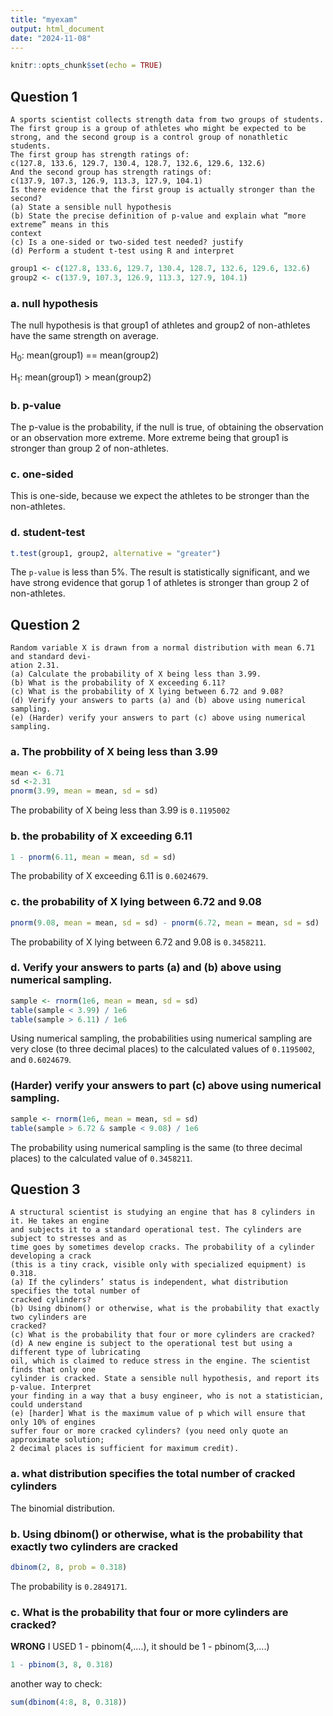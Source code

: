 ```yaml
---
title: "myexam"
output: html_document
date: "2024-11-08"
---
```


```r
knitr::opts_chunk$set(echo = TRUE)
```

## Question 1

```         
A sports scientist collects strength data from two groups of students. The first group is a group of athletes who might be expected to be strong, and the second group is a control group of nonathletic students.
The first group has strength ratings of: 
c(127.8, 133.6, 129.7, 130.4, 128.7, 132.6, 129.6, 132.6)
And the second group has strength ratings of:
c(137.9, 107.3, 126.9, 113.3, 127.9, 104.1)
Is there evidence that the first group is actually stronger than the second?
(a) State a sensible null hypothesis
(b) State the precise definition of p-value and explain what “more extreme” means in this
context
(c) Is a one-sided or two-sided test needed? justify
(d) Perform a student t-test using R and interpret
```

```r
group1 <- c(127.8, 133.6, 129.7, 130.4, 128.7, 132.6, 129.6, 132.6)
group2 <- c(137.9, 107.3, 126.9, 113.3, 127.9, 104.1)
```

### a. null hypothesis

The null hypothesis is that group1 of athletes and group2 of non-athletes have the same strength on average.

H~0~: mean(group1) == mean(group2)

H~1~: mean(group1) \> mean(group2)

### b. p-value

The p-value is the probability, if the null is true, of obtaining the observation or an observation more extreme. More extreme being that group1 is stronger than group 2 of non-athletes.

### c. one-sided

This is one-side, because we expect the athletes to be stronger than the non-athletes.

### d. student-test

```r
t.test(group1, group2, alternative = "greater")
```

The `p-value` is less than 5%. The result is statistically significant, and we have strong evidence that gorup 1 of athletes is stronger than group 2 of non-athletes.

## Question 2

```         
Random variable X is drawn from a normal distribution with mean 6.71 and standard devi-
ation 2.31.
(a) Calculate the probability of X being less than 3.99.
(b) What is the probability of X exceeding 6.11?
(c) What is the probability of X lying between 6.72 and 9.08?
(d) Verify your answers to parts (a) and (b) above using numerical sampling.
(e) (Harder) verify your answers to part (c) above using numerical sampling.
```

### a. The probbility of X being less than 3.99

```r
mean <- 6.71
sd <-2.31
pnorm(3.99, mean = mean, sd = sd)
```

The probability of X being less than 3.99 is `0.1195002`

### b. the probability of X exceeding 6.11

```r
1 - pnorm(6.11, mean = mean, sd = sd)
```

The probability of X exceeding 6.11 is `0.6024679`.

### c. the probability of X lying between 6.72 and 9.08

```r
pnorm(9.08, mean = mean, sd = sd) - pnorm(6.72, mean = mean, sd = sd)
```

The probability of X lying between 6.72 and 9.08 is `0.3458211`.

### d. Verify your answers to parts (a) and (b) above using numerical sampling.

```r
sample <- rnorm(1e6, mean = mean, sd = sd)
table(sample < 3.99) / 1e6
table(sample > 6.11) / 1e6

```

Using numerical sampling, the probabilities using numerical sampling are very close (to three decimal places) to the calculated values of `0.1195002`, and `0.6024679`.

### (Harder) verify your answers to part (c) above using numerical sampling.

```r
sample <- rnorm(1e6, mean = mean, sd = sd)
table(sample > 6.72 & sample < 9.08) / 1e6
```

The probability using numerical sampling is the same (to three decimal places) to the calculated value of `0.3458211`.

## Question 3

```         
A structural scientist is studying an engine that has 8 cylinders in it. He takes an engine
and subjects it to a standard operational test. The cylinders are subject to stresses and as
time goes by sometimes develop cracks. The probability of a cylinder developing a crack
(this is a tiny crack, visible only with specialized equipment) is 0.318.
(a) If the cylinders’ status is independent, what distribution specifies the total number of
cracked cylinders?
(b) Using dbinom() or otherwise, what is the probability that exactly two cylinders are
cracked?
(c) What is the probability that four or more cylinders are cracked?
(d) A new engine is subject to the operational test but using a different type of lubricating
oil, which is claimed to reduce stress in the engine. The scientist finds that only one
cylinder is cracked. State a sensible null hypothesis, and report its p-value. Interpret
your finding in a way that a busy engineer, who is not a statistician, could understand
(e) [harder] What is the maximum value of p which will ensure that only 10% of engines
suffer four or more cracked cylinders? (you need only quote an approximate solution;
2 decimal places is sufficient for maximum credit).
```

### a. what distribution specifies the total number of cracked cylinders

The binomial distribution.

### b. Using dbinom() or otherwise, what is the probability that exactly two cylinders are cracked

```r
dbinom(2, 8, prob = 0.318)
```

The probability is `0.2849171`.

### c. What is the probability that four or more cylinders are cracked?

**WRONG** I USED 1 - pbinom(4,....), it should be 1 - pbinom(3,....)

```r
1 - pbinom(3, 8, 0.318)
```

another way to check:

```r
sum(dbinom(4:8, 8, 0.318))
```
